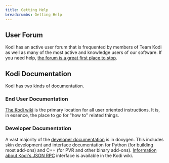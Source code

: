 ```yaml
---
title: Getting Help
breadcrumbs: Getting Help
---
```


## User Forum

Kodi has an active user forum that is frequented by members of Team Kodi as well as many of the most active and knowledge users of our software. If you need help, [the forum is a great first place to stop](https://forum.kodi.tv).

## Kodi Documentation

Kodi has two kinds of documentation.

### End User Documentation

[The Kodi wiki](https://kodi.wiki) is the primary location for all user oriented instructions.  It is, in essence, the place to go for "how to" related things.

### Developer Documentation

A vast majority of the [developer documentation](https://docs.kodi.tv) is in doxygen.  This includes skin development and interface documentation for Python (for building most add-ons) and C++ (for PVR and other binary add-ons).  [Information about Kodi's JSON RPC](https://kodi.wiki/view/JSON-RPC_API) interface is available in the Kodi wiki.
